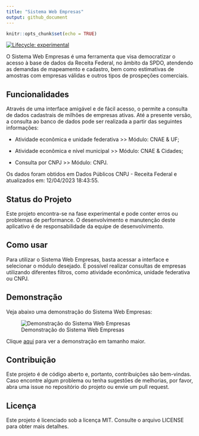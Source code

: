 ```yaml
---
title: "Sistema Web Empresas"
output: github_document
---
```


```r
knitr::opts_chunk$set(echo = TRUE)
```

<!-- badges: start -->
[![Lifecycle:
experimental](https://img.shields.io/badge/lifecycle-experimental-orange.svg)](https://lifecycle.r-lib.org/articles/stages.html#experimental)
<!-- badges: end -->
    
O Sistema Web Empresas é uma ferramenta que visa democratizar o acesso à base de dados da Receita Federal, no âmbito da SPDO, atendendo as demandas de mapeamento e cadastro, bem como estimativas de amostras com empresas válidas e outros tipos de prospeções comerciais.

## Funcionalidades

Através de uma interface amigável e de fácil acesso, o <app> permite a consulta de dados cadastrais de milhões de empresas ativas. Até a presente versão, a consulta ao banco de dados pode ser realizada a partir das seguintes informações:

- Atividade econômica e unidade federativa >> Módulo: CNAE & UF;

- Atividade econômica e nível municipal >> Módulo: CNAE & Cidades;

- Consulta por CNPJ >> Módulo: CNPJ.

Os dados foram obtidos em Dados Públicos CNPJ - Receita Federal e atualizados em: 12/04/2023 18:43:55.

## Status do Projeto

Este projeto encontra-se na fase experimental e pode conter erros ou problemas de performance. O desenvolvimento e manutenção deste aplicativo é de responsabilidade da equipe de desenvolvimento.

## Como usar

Para utilizar o Sistema Web Empresas, basta acessar a interface e selecionar o módulo desejado. É possível realizar consultas de empresas utilizando diferentes filtros, como atividade econômica, unidade federativa ou CNPJ.

## Demonstração

Veja abaixo uma demonstração do Sistema Web Empresas:

![Demonstração do Sistema Web Empresas](demo.gif)

Clique [aqui](https://github.com/wfaquieri/appmapear/blob/main/demo.gif) para ver a demonstração em tamanho maior.

## Contribuição

Este projeto é de código aberto e, portanto, contribuições são bem-vindas. Caso encontre algum problema ou tenha sugestões de melhorias, por favor, abra uma issue no repositório do projeto ou envie um pull request.

## Licença

Este projeto é licenciado sob a licença MIT. Consulte o arquivo LICENSE para obter mais detalhes.

